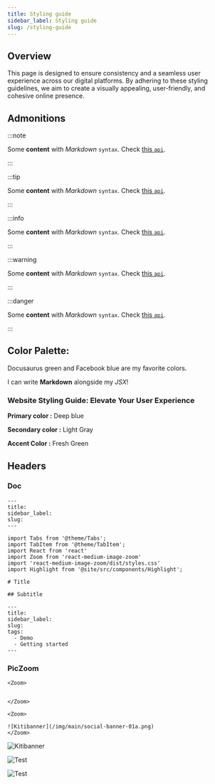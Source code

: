 ```yaml
---
title: Styling guide
sidebar_label: Styling guide
slug: /styling-guide
---
```



## Overview

This page is designed to ensure consistency and a seamless user experience across our digital platforms. By adhering to these styling guidelines, we aim to create a visually appealing, user-friendly, and cohesive online presence.

## Admonitions

:::note

Some **content** with _Markdown_ `syntax`. Check [this `api`](#).

:::

:::tip

Some **content** with _Markdown_ `syntax`. Check [this `api`](#).

:::

:::info

Some **content** with _Markdown_ `syntax`. Check [this `api`](#).

:::

:::warning

Some **content** with _Markdown_ `syntax`. Check [this `api`](#).

:::

:::danger

Some **content** with _Markdown_ `syntax`. Check [this `api`](#).

:::


## Color Palette:



<Highlight color="#25c2a0">Docusaurus green</Highlight> and <Highlight color="#1877F2">Facebook blue</Highlight> are my favorite colors.

I can write **Markdown** alongside my _JSX_!

### Website Styling Guide: Elevate Your User Experience




__Primary color :__
<Highlight color="#1da1f2">Deep blue</Highlight>

__Secondary color :__
<Highlight color="#878787">Light Gray</Highlight>

__Accent Color :__
<Highlight color="#41B883">Fresh Green</Highlight>



## Headers

### Doc

```
---
title:
sidebar_label:
slug:
---

import Tabs from '@theme/Tabs';
import TabItem from '@theme/TabItem';
import React from 'react'
import Zoom from 'react-medium-image-zoom'
import 'react-medium-image-zoom/dist/styles.css'
import Highlight from '@site/src/components/Highlight';

# Title

## Subtitle

```

```
---
title:
sidebar_label:
slug:
tags:
  - Demo
  - Getting started
---

```

### PicZoom

```
<Zoom>


</Zoom>
```

```
<Zoom>

![Kitibanner](/img/main/social-banner-01a.png)
</Zoom>

```

<Zoom>

![Kitibanner](/img/main/social-banner-01a.png)
</Zoom>


<Zoom>

![Test](/img/main/kitimi-svg-banner.svg)
</Zoom>

<Zoom>

![Test](/img/main/mkjs.svg)
</Zoom>